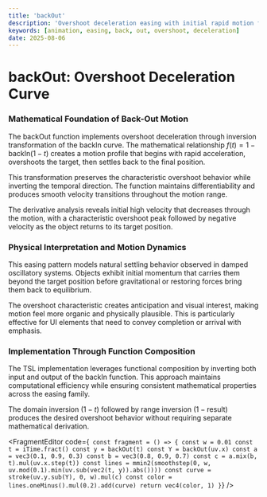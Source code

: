 ```yaml
---
title: 'backOut'
description: 'Overshoot deceleration easing with initial rapid motion followed by overshoot and settle behavior'
keywords: [animation, easing, back, out, overshoot, deceleration]
date: 2025-08-06
---
```



# backOut: Overshoot Deceleration Curve

### Mathematical Foundation of Back-Out Motion

The backOut function implements overshoot deceleration through inversion transformation of the backIn curve. The mathematical relationship $f(t) = 1 - \text{backIn}(1-t)$ creates a motion profile that begins with rapid acceleration, overshoots the target, then settles back to the final position.

This transformation preserves the characteristic overshoot behavior while inverting the temporal direction. The function maintains differentiability and produces smooth velocity transitions throughout the motion range.

The derivative analysis reveals initial high velocity that decreases through the motion, with a characteristic overshoot peak followed by negative velocity as the object returns to its target position.

### Physical Interpretation and Motion Dynamics

This easing pattern models natural settling behavior observed in damped oscillatory systems. Objects exhibit initial momentum that carries them beyond the target position before gravitational or restoring forces bring them back to equilibrium.

The overshoot characteristic creates anticipation and visual interest, making motion feel more organic and physically plausible. This is particularly effective for UI elements that need to convey completion or arrival with emphasis.

### Implementation Through Function Composition

The TSL implementation leverages functional composition by inverting both input and output of the backIn function. This approach maintains computational efficiency while ensuring consistent mathematical properties across the easing family.

The domain inversion $(1-t)$ followed by range inversion $(1-\text{result})$ produces the desired overshoot behavior without requiring separate mathematical derivation.

<FragmentEditor
        code={`
const fragment = () => {
    const w = 0.01
    const t = iTime.fract()
    const y = backOut(t)
    const Y = backOut(uv.x)
    const a = vec3(0.1, 0.9, 0.3)
    const b = vec3(0.8, 0.9, 0.7)
    const c = a.mix(b, t).mul(uv.x.step(t))
    const lines = mmin2(smoothstep(0, w, uv.mod(0.1).min(uv.sub(vec2(t, y)).abs())))
    const curve = stroke(uv.y.sub(Y), 0, w).mul(c)
    const color = lines.oneMinus().mul(0.2).add(curve)
    return vec4(color, 1)
}`}
/>
